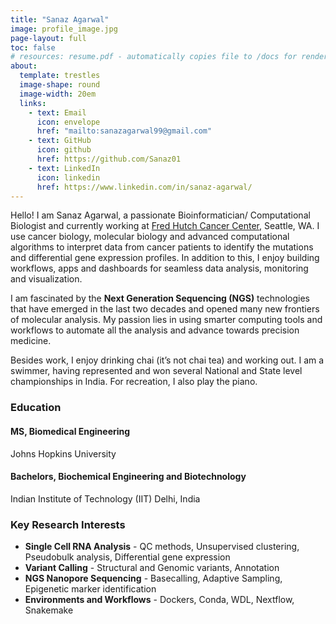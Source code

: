```yaml
---
title: "Sanaz Agarwal"
image: profile_image.jpg
page-layout: full
toc: false
# resources: resume.pdf - automatically copies file to /docs for rendering
about:
  template: trestles
  image-shape: round
  image-width: 20em
  links:
    - text: Email
      icon: envelope
      href: "mailto:sanazagarwal99@gmail.com"
    - text: GitHub
      icon: github
      href: https://github.com/Sanaz01
    - text: LinkedIn
      icon: linkedin
      href: https://www.linkedin.com/in/sanaz-agarwal/
---
```


Hello! I am Sanaz Agarwal, a passionate Bioinformatician/ Computational Biologist and currently working at [Fred Hutch Cancer Center](https://www.fredhutch.org/), Seattle, WA. I use cancer biology, molecular biology and advanced computational algorithms to interpret data from cancer patients to identify the mutations and differential gene expression profiles. In addition to this, I enjoy building workflows, apps and dashboards for seamless data analysis, monitoring and visualization.

I am fascinated by the **Next Generation Sequencing (NGS)** technologies that have emerged in the last two decades and opened many new frontiers of molecular analysis. My passion lies in using smarter computing tools and workflows to automate all the analysis and advance towards precision medicine.

Besides work, I enjoy drinking chai (it's not chai tea) and working out. I am a swimmer, having represented and won several National and State level championships in India. For recreation, I also play the piano.

### Education

#### **MS, Biomedical Engineering**

Johns Hopkins University

#### **Bachelors, Biochemical Engineering and Biotechnology**

Indian Institute of Technology (IIT) Delhi, India

### Key Research Interests

-   **Single Cell RNA Analysis** - QC methods, Unsupervised clustering, Pseudobulk analysis, Differential gene expression
-   **Variant Calling** - Structural and Genomic variants, Annotation
-   **NGS Nanopore Sequencing** - Basecalling, Adaptive Sampling, Epigenetic marker identification
-   **Environments and Workflows** - Dockers, Conda, WDL, Nextflow, Snakemake
